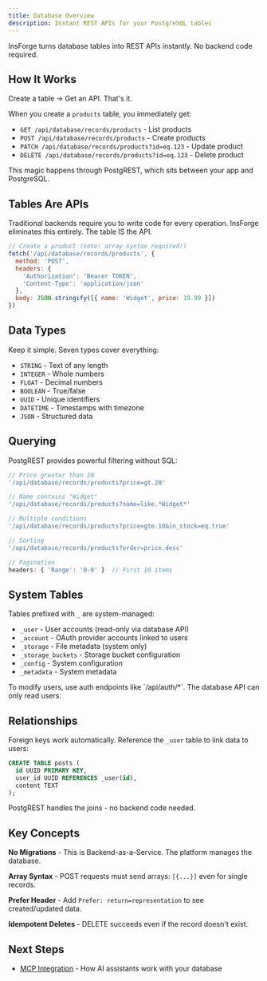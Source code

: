 ```yaml
---
title: Database Overview
description: Instant REST APIs for your PostgreSQL tables
---
```


InsForge turns database tables into REST APIs instantly. No backend code required.

## How It Works

Create a table → Get an API. That's it.

When you create a `products` table, you immediately get:
- `GET /api/database/records/products` - List products
- `POST /api/database/records/products` - Create products  
- `PATCH /api/database/records/products?id=eq.123` - Update product
- `DELETE /api/database/records/products?id=eq.123` - Delete product

This magic happens through PostgREST, which sits between your app and PostgreSQL.

## Tables Are APIs

Traditional backends require you to write code for every operation. InsForge eliminates this entirely. The table IS the API.

```javascript
// Create a product (note: array syntax required!)
fetch('/api/database/records/products', {
  method: 'POST',
  headers: { 
    'Authorization': 'Bearer TOKEN',
    'Content-Type': 'application/json'
  },
  body: JSON.stringify([{ name: 'Widget', price: 19.99 }])
})
```

## Data Types

Keep it simple. Seven types cover everything:

- `STRING` - Text of any length
- `INTEGER` - Whole numbers
- `FLOAT` - Decimal numbers
- `BOOLEAN` - True/false
- `UUID` - Unique identifiers
- `DATETIME` - Timestamps with timezone
- `JSON` - Structured data

## Querying

PostgREST provides powerful filtering without SQL:

```javascript
// Price greater than 20
'/api/database/records/products?price=gt.20'

// Name contains "Widget"
'/api/database/records/products?name=like.*Widget*'

// Multiple conditions
'/api/database/records/products?price=gte.10&in_stock=eq.true'

// Sorting
'/api/database/records/products?order=price.desc'

// Pagination
headers: { 'Range': '0-9' }  // First 10 items
```

## System Tables

Tables prefixed with `_` are system-managed:

- `_user` - User accounts (read-only via database API)
- `_account` - OAuth provider accounts linked to users
- `_storage` - File metadata (system only)
- `_storage_buckets` - Storage bucket configuration
- `_config` - System configuration
- `_metadata` - System metadata

<Note>
To modify users, use auth endpoints like `/api/auth/*`. The database API can only read users.
</Note>

## Relationships

Foreign keys work automatically. Reference the `_user` table to link data to users:

```sql
CREATE TABLE posts (
  id UUID PRIMARY KEY,
  user_id UUID REFERENCES _user(id),
  content TEXT
);
```

PostgREST handles the joins - no backend code needed.

## Key Concepts

**No Migrations** - This is Backend-as-a-Service. The platform manages the database.

**Array Syntax** - POST requests must send arrays: `[{...}]` even for single records.

**Prefer Header** - Add `Prefer: return=representation` to see created/updated data.

**Idempotent Deletes** - DELETE succeeds even if the record doesn't exist.

## Next Steps

- [MCP Integration](/core-concepts/database/mcp) - How AI assistants work with your database